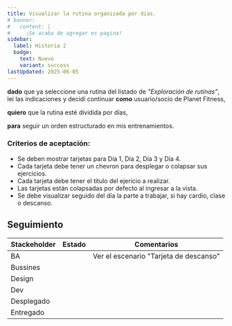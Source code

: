 ```yaml
---
title: Visualizar la rutina organizada por dias.
# banner:
#   content: |
#     ¡Se acaba de agregar es pagina!
sidebar:
  label: Historia 2
  badge:
    text: Nuevo
    variant: success
lastUpdated: 2025-06-05
---
```


**dado** que ya seleccione una rutina del listado de _"Exploración de rutinas"_, lei las indicaciones y decidi continuar
**como** usuario/socio de Planet Fitness,

**quiero** que la rutina esté dividida por días,

**para** seguir un orden estructurado en mis entrenamientos.

### Criterios de aceptación:

  - Se deben mostrar tarjetas para Día 1, Día 2, Día 3 y Día 4.
  - Cada tarjeta debe tener un chevron para desplegar o colapsar sus ejercicios.
  - Cada tarjeta debe tener el titulo del ejericio a realizar.
  - Las tarjetas están colapsadas por defecto al ingresar a la vista.
  - Se debe visualizar seguido del día la parte a trabajar, si hay cardio, clase o descanso.


## Seguimiento

| Stackeholder |                     Estado                    |             Comentarios               |
|--------------|-----------------------------------------------|------------------------------------   |
| BA           | <Badge text="Con duda" variant="danger" />    |Ver el escenario "Tarjeta de descanso" |
| Bussines     | <Badge text="Pendiente" variant="caution" />  |                                       |
| Design       | <Badge text="Pendiente" variant="caution" />  |                                       |
| Dev          | <Badge text="Pendiente" variant="caution" />  |                                       |
| Desplegado   | <Badge text="Pendiente" variant="caution" />  |                                       |
| Entregado    | <Badge text="Pendiente" variant="caution" />  |                                       |

